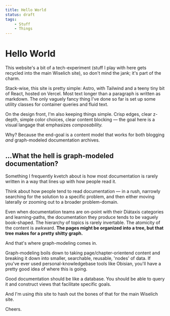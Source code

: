 ```yaml
---
title: Hello World
status: draft
tags:
    - Stuff
    - Things
---
```


# Hello World

This website's a bit of a tech-experiment (stuff I play with here gets recycled into the main Wiselich site), so don't mind the jank; it's part of the charm.

Stack-wise, this site is pretty simple: Astro, with Tailwind and a teeny tiny bit of React, hosted on Vercel.
Most text longer than a paragraph is written as markdown.
The only vaguely fancy thing I've done so far is set up some utility classes for container queries and fluid text.

On the design front, I'm also keeping things simple.
Crisp edges, clear z-depth, simple color choices, clear content blocking — the goal here is a visual langage that emphasizes *composability.*

Why? Because the end-goal is a content model that works for both blogging *and* graph-modeled documentation archives.

## ...What the hell is graph-modeled documentation?

Something I frequently kvetch about is how most documentation is rarely written in a way that lines up with how people read it.

Think about how people tend to read documentation — in a rush, narrowly searching for the solution to a specific problem, and then either moving laterally or zooming out to a broader problem-domain.

Even when documentation teams are on-point with their Diátaxis categories and learning-paths, the documentation they produce tends to be vaguely book-shaped. 
The hierarchy of topics is rarely invertable.
The atomicity of the content is awkward.
**The pages might be organized into a tree, but that tree makes for a pretty shitty graph.**

And that's where graph-modeling comes in.

Graph-modeling boils down to taking page/chapter-orientend content and breaking it down into smaller, searchable, reusable, 'nodes' of data.
If you've ever used personal-knowledgebase tools like Obisian, you'll have a pretty good idea of where this is going.

Good documentation should be like a database.
You should be able to query it and construct views that facilitate specific goals.

And I'm using *this* site to hash out the bones of that for the main Wiselich site.

Cheers.
